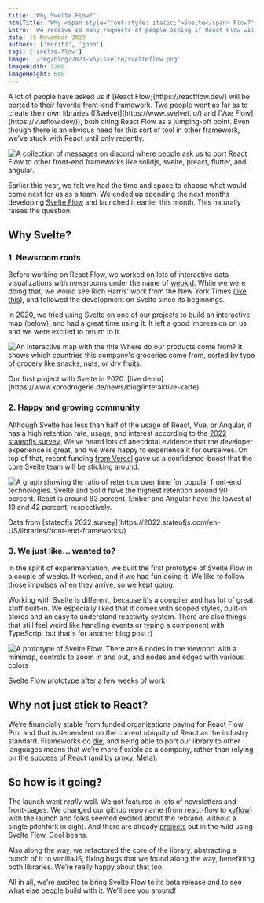 ```yaml
---
title: 'Why Svelte Flow?'
htmlTitle: 'Why <span style="font-style: italic;">Svelte</span> Flow?'
intro: 'We receive so many requests of people asking if React Flow will be ported to their favorite front-end framework, and we stuck with React until now.'
date: 15 November 2023
authors: ['moritz', 'john']
tags: ['svelte-flow']
image: '/img/blog/2023-why-svelte/svelteflow.png'
imageWidth: 1200
imageHeight: 640
---
```




<BlogPostLayout>
A lot of people have asked us if [React Flow](https://reactflow.dev/) will be ported to their favorite front-end framework. Two people went as far as to create their own libraries ([Svelvet](https://www.svelvet.io/) and [Vue Flow](https://vueflow.dev/)), both citing React Flow as a jumping-off point. Even though there is an obvious need for this sort of tool in other framework, we've stuck with React until only recently.

<Image
  alt="A collection of messages on discord where people ask us to port React Flow to other front-end frameworks like solidjs, svelte, preact, flutter, and angular."
  src="/img/blog/2023-why-svelte/discord-langs.png"
  width={800}
  height={600}
  className="mt-4"
/>

Earlier this year, we felt we had the time and space to choose what would come next for us as a team. We ended up spending the next months developing [Svelte Flow](https://www.svelteflow.dev/) and launched it earlier this month. This naturally raises the question:

## Why Svelte?

### 1. Newsroom roots

Before working on React Flow, we worked on lots of interactive data visualizations with newsrooms under the name of [webkid](https://webkid.io/). While we were doing that, we would see Rich Harris’ work from the New York Times ([like this](https://www.nytimes.com/interactive/2018/01/27/technology/social-media-bots.html)), and followed the development on Svelte since its beginnings.

In 2020, we tried using Svelte on one of our projects to build an interactive map (below), and had a great time using it. It left a good impression on us and we were excited to return to it.

<Image
  alt="An interactive map with the title Where do our products come from? It shows which countries this company's groceries come from, sorted by type of grocery like snacks, nuts, or dry fruits."
  src="/img/blog/2023-why-svelte/svelte-project-koro.gif"
  width={933}
  height={645}
  className="mt-4"
/>
<div className="text-center text-gray-500">
  Our first project with Svelte in 2020. [live
  demo](https://www.korodrogerie.de/news/blog/interaktive-karte)
</div>

### 2. Happy and growing community

Although Svelte has less than half of the usage of React, Vue, or Angular, it has a high retention rate, usage, and interest according to the [2022 stateofjs survey](https://2022.stateofjs.com/en-US/libraries/front-end-frameworks/). We’ve heard lots of anecdotal evidence that the developer experience is great, and we were happy to experience it for ourselves. On top of that, recent funding [from Vercel](https://vercel.com/blog/vercel-welcomes-rich-harris-creator-of-svelte) gave us a confidence-boost that the core Svelte team will be sticking around.

<Image
  alt="A graph showing the ratio of retention over time for popular front-end technologies. Svelte and Solid have the highest retention around 90 percent. React is around 83 percent. Ember and Angular have the lowest at 19 and 42 percent, respectively."
  src="/img/blog/2023-why-svelte/js2022-survey.png"
  width={1040}
  height={959}
  className="mt-4"
/>
<div className="text-center text-gray-500">
  Data from [stateofjs 2022
  survey](https://2022.stateofjs.com/en-US/libraries/front-end-frameworks/)
</div>

### 3. We just like… wanted to?

In the spirit of experimentation, we built the first prototype of Svelte Flow in a couple of weeks. It worked, and it we had fun doing it. We like to follow those impulses when they arrive, so we kept going.

Working with Svelte is different, because it's a compiler and has lot of great stuff built-in. We especially liked that it comes with scoped styles, built-in stores and an easy to understand reactivity system. There are also things that still feel weird like handling events or typing a component with TypeScript but that's for another blog post :)

<Image
  alt="A prototype of Svelte Flow. There are 6 nodes in the viewport with a minimap, controls to zoom in and out, and nodes and edges with various colors"
  src="/img/blog/2023-why-svelte/svelte-zero.gif"
  width={1175}
  height={753}
  className="mt-4"
/>

<div className="text-center text-gray-500">
  Svelte Flow prototype after a few weeks of work
</div>

## Why not just stick to React?

We’re financially stable from funded organizations paying for React Flow Pro, and that is dependent on the current ubiquity of React as the industry standard. Frameworks do [die](https://stackoverflow.blog/2018/01/11/brutal-lifecycle-javascript-frameworks/), and being able to port our library to other languages means that we’re more flexible as a company, rather than relying on the success of React (and by proxy, Meta).

## So how is it going?

The launch went _really_ well. We got featured in lots of newsletters and front-pages. We changed our github repo name (from react-flow to [xyflow](https://xyflow.com/)) with the launch and folks seemed excited about the rebrand, without a single pitchfork in sight. And there are already [projects](https://svelteflow.dev/showcase) out in the wild using Svelte Flow. Cool beans.

Also along the way, we refactored the core of the library, abstracting a bunch of it to vanillaJS, fixing bugs that we found along the way, benefitting both libraries. We’re really happy about that too.

All in all, we’re excited to bring Svelte Flow to its beta release and to see what else people build with it. We’ll see you around!

</BlogPostLayout>
